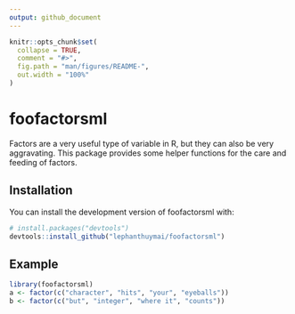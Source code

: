 ```yaml
---
output: github_document
---
```


<!-- README.md is generated from README.Rmd. Please edit that file -->

```r
knitr::opts_chunk$set(
  collapse = TRUE,
  comment = "#>",
  fig.path = "man/figures/README-",
  out.width = "100%"
)
```

# foofactorsml

<!-- badges: start -->
<!-- badges: end -->

Factors are a very useful type of variable in R, but they can also be very aggravating. This package provides some helper functions for the care and feeding of factors.

## Installation

You can install the development version of foofactorsml with:
``` r
# install.packages("devtools")
devtools::install_github("lephanthuymai/foofactorsml")
```
## Example

```r
library(foofactorsml)
a <- factor(c("character", "hits", "your", "eyeballs"))
b <- factor(c("but", "integer", "where it", "counts"))
```
